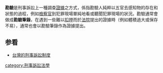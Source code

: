 {{legal}}
'''勘驗'''是刑事訴訟上一種調查[[證據|證據]]之方式，係指勘驗人純粹以五官去感知物的存在和狀態的過程，例如[[檢察官|檢察官]]到犯罪現場單純地看或聽聞犯罪現場的狀況。勘驗通常會做成'''勘驗筆錄'''，在遇到一些難以[[扣押|扣押]]而於[[法院|法院]]提出的證據時（例如體積過大或保存不易），通常也會以勘驗筆錄作為證據提出。

==参看==
*[[刑事訴訟_(中華民國)|台灣的刑事訴訟制度]]

[[category:刑事訴訟法學|category:刑事訴訟法學]]